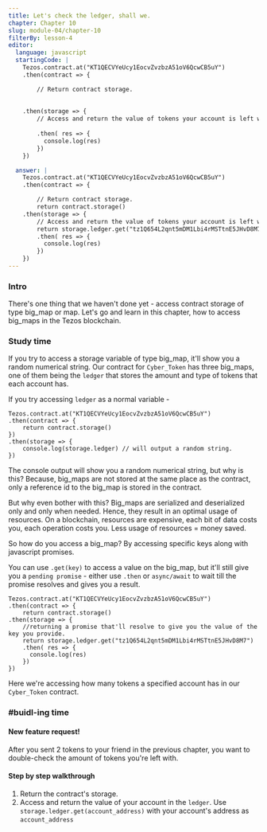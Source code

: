 ```yaml
---
title: Let's check the ledger, shall we.
chapter: Chapter 10
slug: module-04/chapter-10
filterBy: lesson-4
editor:
  language: javascript
  startingCode: |
    Tezos.contract.at("KT1QECVYeUcy1EocvZvzbzA51oV6QcwCB5uY")
    .then(contract => {

        // Return contract storage.
        
        
    .then(storage => {
        // Access and return the value of tokens your account is left with.
      
        .then( res => {
          console.log(res)
        })      
    })

  answer: |
    Tezos.contract.at("KT1QECVYeUcy1EocvZvzbzA51oV6QcwCB5uY")
    .then(contract => {

        // Return contract storage.
        return contract.storage()
    .then(storage => {
        // Access and return the value of tokens your account is left with.
        return storage.ledger.get("tz1Q654L2qnt5mDM1Lbi4rMSTtnE5JHvD8M7")
        .then( res => {
          console.log(res)
        })      
    })
---
```

### Intro
There's one thing that we haven't done yet - access contract storage of type big_map or map.
Let's go and learn in this chapter, how to access big_maps in the Tezos blockchain.

### Study time
If you try to access a storage variable of type big_map, it'll show you a random numerical string.
Our contract for `Cyber_Token` has three big_maps, one of them being the `ledger` that stores the amount and type of tokens that each account has. 

If you try accessing `ledger` as a normal variable - 
```javascript=
Tezos.contract.at("KT1QECVYeUcy1EocvZvzbzA51oV6QcwCB5uY")
.then(contract => {
    return contract.storage()
})
.then(storage => {
    console.log(storage.ledger) // will output a random string.
})
```
The console output will show you a random numerical string, but why is this?
Because, big_maps are not stored at the same place as the contract, only a reference id to the big_map is stored in the contract.

But why even bother with this? 
Big_maps are serialized and deserialized only and only when needed. Hence, they result in an optimal usage of resources. 
On a blockchain, resources are expensive, each bit of data costs you, each operation costs you. 
Less usage of resources = money saved.

So how do you access a big_map?
By accessing specific keys along with javascript promises.

You can use `.get(key)` to access a value on the big_map, but it'll still give you a `pending promise` - either use `.then` or `async/await` to wait till the promise resolves and gives you a result.
```javascript=
Tezos.contract.at("KT1QECVYeUcy1EocvZvzbzA51oV6QcwCB5uY")
.then(contract => {
    return contract.storage()
.then(storage => {
    //returning a promise that'll resolve to give you the value of the key you provide.
    return storage.ledger.get("tz1Q654L2qnt5mDM1Lbi4rMSTtnE5JHvD8M7")
    .then( res => {
      console.log(res)
    })      
})       
```
Here we're accessing how many tokens a specified account has in our `Cyber_Token` contract.


### #buidl-ing time
 
#### New feature request!
After you sent 2 tokens to your friend in the previous chapter, you want to double-check the amount of tokens you're left with. 

#### Step by step walkthrough
1. Return the contract's storage.
2. Access and return the value of your account in the `ledger`. Use `storage.ledger.get(account_address)` with your account's address as `account_address`